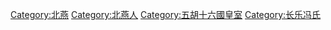 [[Category:北燕|Category:北燕]]
[[Category:北燕人|Category:北燕人]]
[[Category:五胡十六國皇室|Category:五胡十六國皇室]]
[[Category:长乐冯氏|Category:长乐冯氏]]